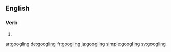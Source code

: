 ==English==

===Verb===
{{head|en|present participle}}

# {{present participle of|google|lang=en|nocat=1}}

[[ar:googling]]
[[de:googling]]
[[fr:googling]]
[[ja:googling]]
[[simple:googling]]
[[sv:googling]]